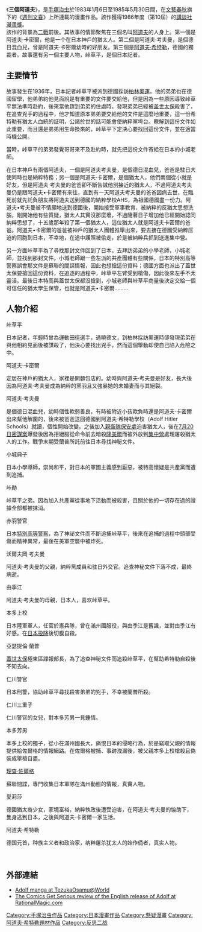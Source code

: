 {{Infobox animanga/Headerofja
|標題= 三個阿道夫
|圖像=
|尺寸=
|說明=
|日文名稱= アドルフに告ぐ
|英文名稱= Message to Adolf 
|假名= アドルフにつぐ
|羅馬字= Adorufu ni Tsugu
|類型= [[劇情|劇情]]
}}
{{Infobox animanga/Manga
|作者= [[手塚治虫|手塚治虫]]
|作畫=
|出版社= 台灣東販出版
|其他出版社=
|連載雜誌= [[文藝春秋|文藝春秋]]
|label= 手塚治虫漫畫全集
|發售日=
|開始= 1983年1月
|結束= 1985年5月
|冊數= 全7卷
|話數=
|其他=
}}
{{Infobox animanga/Footerofja}}

《'''三個阿道夫'''》，是[[手塚治虫|手塚治虫]]於1983年1月6日至1985年5月30日間，在[[文藝春秋|文藝春秋]]旗下的《[[周刊文春|週刊文春]]》上所連載的漫畫作品。該作獲得1986年度（第10屆）的[[講談社漫畫獎|講談社漫畫獎]]。<br>
該作的背景為[[二戰|二戰]]前後。其故事的情節聚焦在三個名叫[[阿道夫|阿道夫]]的人身上。第一個是阿道夫·卡密爾，他是一个在日本神戶的猶太人。第二個是阿道夫·考夫曼，是個德日混血兒，曾是阿道夫·卡密爾幼時的好朋友。第三個是[[阿道夫·希特勒|阿道夫·希特勒]]，德國的獨裁者。故事還有另一個主要人物，峠草平，是個日本記者。

==主要情节==
故事發生在1936年，日本記者峠草平被派到德國採訪[[柏林奧運|柏林奧運]]。他的弟弟也在德國留學，他弟弟約他見面說是有重要的文件要交給他，但是因為一些原因導致峠草平無法準時赴約，後來當他趕到弟弟的住處時，發現弟弟已經被[[盖世太保|盖世太保]]殺害了，在追查兇手的過程中，他才知道原本弟弟要交給他的文件是這麼地重要，這一份希特勒有猶太人血統的証明，公諸於世的話可能會使納粹黨垮台。瞭解到這份文件如此重要，而且還是弟弟用生命換來的，峠草平下定決心要找回這份文件，並在適當時機公開。

當時，峠草平的弟弟發覺哥哥來不及赴約時，就先把這份文件寄給在日本的小城老師。

在日本神戶有兩個阿道夫，一個是阿道夫考夫曼，是個德日混血兒，爸爸是駐日大使同時也是納粹特務；另一個是阿道夫·卡密爾，是個猶太人，他們兩個從小就是好友，但是阿道夫·考夫曼的爸爸卻不斷告誡他別接近的猶太人，不過阿道夫考夫曼仍是跟阿道夫•卡密爾有來往，直到有一天阿道夫考夫曼的爸爸因病去世，在臨死前就先託負朋友將阿道夫送到德國的納粹學校AHS，為祖國德國盡一份力。阿道夫•考夫曼被不情願地送到德國後，開始接受軍事教育、被納粹的反猶太思想洗腦，剛開始他有些質疑，猶太人其實沒那麼壞，不過隨著日子增加他已經開始認同納粹思想了，十五歲那年殺了第一個猶太人，這位猶太人就是阿道夫卡密爾的爸爸。阿道夫•卡密爾的爸爸被神戶的猶太人團體推舉出來，要去接在德國受納粹压迫的同胞到日本，不幸地，在途中護照被偷走，於是被納粹兵抓到送進集中營。

另一方面峠草平為了尋找那封文件回到了日本，去拜訪弟弟的小學老師，小城老師，並找到那封文件。小城老師跟一些左派的共產團體有些關係，日本的特別高等警察誤會那文件是蘇聯的間諜情報，因此也想搶這份資料；德國方面也派出了蓋世太保要搶回這份資料，在追逐的過程中，峠草平左臂受到槍傷，因此後來左手不太靈活。最後日本特高與蓋世太保都沒搶到，小城老師與峠草平商量後決定交給一個可信任的猶太學生保管，也就是阿道夫•卡密爾.........

==人物介紹==
;峠草平

日本記者，年輕時曾為運動田徑選手，通曉德文，到柏林採訪奧運時卻發現弟弟在與他相約見面後被謀殺了，他決心要找出兇手，然而這個舉動却使自己陷入危險之中。
;阿道夫·卡密爾

定居在神戶的猶太人，家裡是開麵包店的。幼時與阿道夫·考夫曼是好友，長大後因為阿道夫·考夫曼成為納粹的黨羽且又強暴她的未婚妻而与其絕裂。
;阿道夫·考夫曼 
是個德日混血兒，幼時個性軟弱善良，有時被附近小孩欺負時還是阿道夫·卡密爾出來幫他解圍的，後來被爸爸送回德國到阿道夫·希特勒學校（Adolf Hitler Schools）就讀，個性開始改變。之後加入[[親衛隊保安處|親衛隊保安處]]迫害猶太人，後在[[7月20日密謀案|7月20日密謀案]]爆發後因為拒絕服從命令前去暗殺[[隆美爾|隆美爾]]而被外放到[[集中營|集中營]]處理屠殺猶太人的工作。戰爭末期受蘭普所託前往日本尋找神秘文件。
;小城典子
日本小學導師，崇尚和平，對日本的軍國主義感到厭惡，被特高懷疑是共產黨而遭到追捕。
;峠勛
峠草平之弟。因為加入共產黨從事地下活動而被殺害，且關於他的一切存在過的證據全部都被抹消。
;赤羽警官
日本[[特别高等警察|特別高等警察]]，為了神祕文件而不斷追捕峠草平，後來在追捕的過程中頭部受傷而精神異常，最後在美軍空襲中被炸死。
;沃爾夫岡·考夫曼

阿道夫·考夫曼的父親，納粹黨成員和驻日外交官。追查神秘文件下落不成，最終病逝。
;由季江

阿道夫·考夫曼的母親，日本人，喜欢峠草平。

;本多上校

日本陸軍軍人，任官於憲兵隊，曾在滿州國服役，與由季江是舊識，並對由季江有好感。在[[日本投降|日本投降]]後切腹自殺。
;亞瑟提倫·蘭普
[[蓋世太保|蓋世太保]]極東區諜報部長，為了追查神秘文件而追殺峠草平，在幫助希特勒自殺後不知去向。
;仁川警官
日本刑警，協助峠草平尋找殺害弟弟的兇手，不幸被蘭普所殺。
;仁川三重子
仁川警官的女兒，對本多芳男一見鍾情。
;本多芳男
本多上校的獨子，從小在滿州國長大，痛恨日本的侵略行為，於是竊取父親的情報提供給佐爾格的情報網路。在佐爾格被捕、事跡洩漏後，被父親本多上校槍殺且偽裝成舉槍自盡。
;[[理查·佐爾格|理查·佐爾格]]
蘇聯間諜，專門收集日本軍隊在滿州動態的情報，真實人物。
;愛莉莎
德國猶太裔少女，家境富裕，納粹執政後遭受迫害，在阿道夫·考夫曼的協助下，隻身逃到日本，之後與阿道夫·卡密爾一家生活。
;阿道夫·希特勒
德国元首，种族主义者和政治家，纳粹屠杀犹太人的始作俑者，真实人物。

<br />

==外部連結==
* [http://en.tezuka.co.jp/manga/sakuhin/m103/m103_01.html Adolf manga at TezukaOsamu@World]{{Wayback|url=http://en.tezuka.co.jp/manga/sakuhin/m103/m103_01.html |date=20080331184215 }}
* [http://www.rationalmagic.com/Comics/Adolf.html The Comics Get Serious review of the English release of Adolf at RationalMagic.com]{{Wayback|url=http://www.rationalmagic.com/Comics/Adolf.html |date=20101127053625 }}

{{手塚治虫}}
{{DEFAULTSORT:Adolf (Manga)}}
[[Category:手塚治虫作品|Category:手塚治虫作品]]
[[Category:日本漫畫作品|Category:日本漫畫作品]]
[[Category:懸疑漫畫|Category:懸疑漫畫]]
[[Category:阿道夫·希特勒題材作品|Category:阿道夫·希特勒題材作品]]
[[Category:反思二战|Category:反思二战]]
